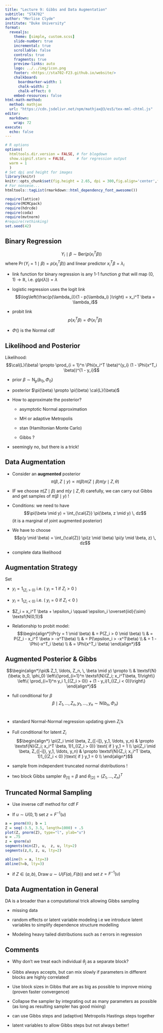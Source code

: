 ```yaml
---
title: "Lecture 9: Gibbs and Data Augmentation"
subtitle: "STA702"
author: "Merlise Clyde"
institute: "Duke University"
format: 
  revealjs:
    theme: [simple, custom.scss]
    slide-number: true
    incremental: true
    scrollable: false
    controls: true
    fragments: true
    preview-links: auto
    logo: ../../img/icon.png
    footer: <https://sta702-F23.github.io/website/>
    chalkboard: 
      boardmarker-width: 1
      chalk-width: 2
      chalk-effect: 0
    embed-resources: false
html-math-method:
  method: mathjax
  url: "https://cdn.jsdelivr.net/npm/mathjax@3/es5/tex-mml-chtml.js"    
editor: 
  markdown: 
    wrap: 72
execute: 
  echo: false
---
```


```r
# R options
options(
  htmltools.dir.version = FALSE, # for blogdown
  show.signif.stars = FALSE,     # for regression output
  warm = 1
  )
# Set dpi and height for images
library(knitr)
knitr::opts_chunk$set(fig.height = 2.65, dpi = 300,fig.align='center',fig.show='hold',size='footnotesize', small.mar=TRUE) 
# For nonsese...
htmltools::tagList(rmarkdown::html_dependency_font_awesome())
```

```r
require(lattice)
require(MCMCpack)
require(hdrcde)
require(coda)
require(mvtnorm)
#require(rethinking)
set.seed(42)
```



## Binary Regression {.smaller}

$$Y_i \mid \beta \sim \textsf{Ber}(p(x_i^T \beta))$$
where $\Pr(Y_i  = 1 \mid \beta) = p(x_i^T \beta))$ and linear predictor $x_i^T\beta = \lambda_i$

  

- link function for binary regression is any 1-1 function  $g$ that will map $(0,1) \to \mathbb{R}$,  i.e.  $g(p(\lambda)) = \lambda$

  

- logistic regression uses the logit link  
$$\log\left(\frac{p(\lambda_i)}{1 - p(\lambda_i) }\right) = x_i^T \beta = \lambda_i$$
  

- probit link
$$p(x_i^T \beta) = \Phi(x_i^T \beta)$$

- $\Phi()$ is the Normal cdf

 
##  Likelihood and Posterior {.smaller}

Likelihood:
$$\cal{L}(\beta) \propto \prod_{i = 1}^n \Phi(x_i^T \beta)^{y_i} (1 - \Phi(x^T_i \beta))^{1 - y_i}$$
  

- prior  $\beta \sim \textsf{N}_p(b_0, \Phi_0)$

  

- posterior $\pi(\beta) \propto \pi(\beta) \cal{L}(\beta)$

  

- How to  approximate the posterior?

  
  + asymptotic Normal approximation
  
  
  + MH or adaptive Metropolis
  
  
  + stan (Hamiltonian Monte Carlo)
  
  
  + Gibbs ?   
  
  

- seemingly no, but there is a trick!
  
  
 
##  Data Augmentation {.smaller}

-  Consider an **augmented** posterior
$$\pi(\beta, Z \mid y) \propto \pi(\beta) \pi(Z \mid \beta) \pi(y \mid Z, \theta)$$
  

- IF we choose $\pi(Z \mid \beta)$ and $\pi(y \mid Z, \theta)$ carefully, we can carry out Gibbs and get samples of $\pi(\beta \mid y)$ !

  

- Conditions: we need to have 
$$\pi(\beta \mid y) = \int_{\cal{Z}} \pi(\beta, z \mid y) \, dz$$ (it is a marginal of joint augmented posterior)

  

-  We have to choose
$$p(y \mid \beta) = \int_{\cal{Z}}  \pi(z \mid \beta) \pi(y \mid \beta, z) \, dz$$
  

- complete data likelihood

 
##  Augmentation Strategy {.smaller}

Set 

- $y_i = 1_{(Z_i > 0)}$ i.e. ( $y_i = 1$ if $Z_i > 0$ ) 
- $y_i = 1_{(Z_i < 0)}$ i.e.  ( $y_i = 0$ if $Z_i < 0$ )

  

- $Z_i = x_i^T \beta + \epsilon_i \qquad \epsilon_i \overset{iid}{\sim} \textsf{N(0,1)}$

  

- Relationship to probit model:
$$\begin{align*}\Pr(y = 1 \mid \beta) & = P(Z_i > 0 \mid \beta) \\
   & = P(Z_i - x_i^T \beta > -x^T\beta) \\
   & = P(\epsilon_i > -x^T\beta) \\
   & =  1 - \Phi(-x^T_i \beta) \\
   & =  \Phi(x^T_i \beta)
\end{align*}$$




 
##  Augmented Posterior & Gibbs {.smaller}

$$\begin{align*}\pi(& Z_1,  \ldots, Z_n,  \, \beta \mid y) \propto \\
& \textsf{N}(\beta; b_0, \phi_0)  \left\{\prod_{i=1}^n \textsf{N}(Z_i; x_i^T\beta, 1)\right\} \left\{  \prod_{i=1}^n y_i 1_{(Z_i > 0)} + (1 - y_i)1_{(Z_i < 0)}\right\}
\end{align*}$$

  
- full conditional for $\beta$
$$\beta \mid Z_1, \ldots, Z_n, y_1, \ldots, y_n \sim \textsf{N}(b_n, \Phi_n)$$   
- standard Normal-Normal regression updating given $Z_i$'s  

  
- Full conditional for latent $Z_i$
$$\begin{align*}
\pi(Z_i \mid \beta, Z_{[-i]}, y_1, \ldots, y_n)  & \propto 
\textsf{N}(Z_i; x_i^T \beta, 1)1_{(Z_i > 0)} \text{   if  } y_1 = 1 \\
\pi(Z_i \mid \beta, Z_{[-i]}, y_1, \ldots, y_n)  & \propto 
\textsf{N}(Z_i; x_i^T \beta, 1)1_{(Z_i < 0) }\text{   if  } y_1 = 0 \\
\end{align*}$$

- sample from independent truncated normal distributions !

  

- two block Gibbs sampler $\theta_{[1]} = \beta$ and $\theta_{[2]} = (Z_1, \ldots, Z_n)^T$

 
## Truncated Normal Sampling {.smaller}

- Use inverse cdf method for  cdf $F$

- If $u \sim U(0,1)$ set $z = F^{-1}(u)$

```r
a = pnorm(0); b = 1
Z = seq(-3.5, 3.5, length=1000) + .5
plot(Z, pnorm(Z), type="l", ylab="u")
u = .75
z = qnorm(u) 
segments(min(Z), u,  z, u, lty=2)
segments(z,0, z, u, lty=2)

abline(h = a, lty=3)
abline(h=b, lty=3)
```
- if $Z \in (a, b)$, Draw $u \sim U(F(a),F(b))$
  and set $z = F^{-1}(u)$

 
## Data Augmentation in General {.smaller}

DA is a broader than a computational trick allowing Gibbs sampling

  

- missing data

  

- random effects or latent variable modeling i.e we introduce latent variables to simplify dependence structure modelling


  

- Modeling heavy tailed distributions such as $t$ errors in regression 











 
## Comments {.smaller}



- Why don't we treat each individual $\theta_j$ as a separate block?

  

-  Gibbs always accepts, but can mix slowly if parameters in different blocks are highly correlated!

  

- Use block sizes in Gibbs that are as big as possible to improve  mixing (proven faster convergence)

  

- Collapse the sampler by integrating out as many parameters as possible  (as long as resulting sampler has good mixing)

  

- can use Gibbs steps and (adaptive) Metropolis Hastings steps together

  


- latent variables to allow Gibbs steps  but not always better!  





